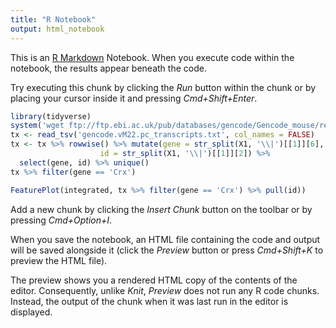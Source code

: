 ```yaml
---
title: "R Notebook"
output: html_notebook
---
```


This is an [R Markdown](http://rmarkdown.rstudio.com) Notebook. When you execute code within the notebook, the results appear beneath the code. 

Try executing this chunk by clicking the *Run* button within the chunk or by placing your cursor inside it and pressing *Cmd+Shift+Enter*. 

```r
library(tidyverse)
system('wget ftp://ftp.ebi.ac.uk/pub/databases/gencode/Gencode_mouse/release_M22/gencode.vM22.pc_transcripts.fa.gz; zgrep "^>" gencode.vM22.pc_transcripts.fa.gz > gencode.vM22.pc_transcripts.txt')
tx <- read_tsv('gencode.vM22.pc_transcripts.txt', col_names = FALSE)
tx <- tx %>% rowwise() %>% mutate(gene = str_split(X1, '\\|')[[1]][6],
                    id = str_split(X1, '\\|')[[1]][2]) %>% 
  select(gene, id) %>% unique()
tx %>% filter(gene == 'Crx')
```

```r
FeaturePlot(integrated, tx %>% filter(gene == 'Crx') %>% pull(id))
```

Add a new chunk by clicking the *Insert Chunk* button on the toolbar or by pressing *Cmd+Option+I*.

When you save the notebook, an HTML file containing the code and output will be saved alongside it (click the *Preview* button or press *Cmd+Shift+K* to preview the HTML file). 

The preview shows you a rendered HTML copy of the contents of the editor. Consequently, unlike *Knit*, *Preview* does not run any R code chunks. Instead, the output of the chunk when it was last run in the editor is displayed.


